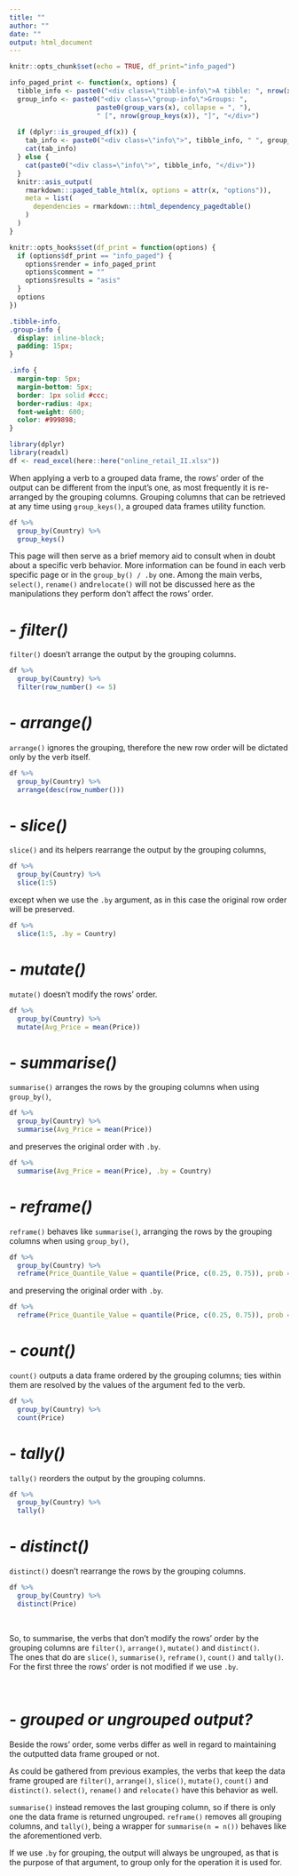 ---
title: ""
author: ""
date: ""
output: html_document
---

```{r setup, include=FALSE}
knitr::opts_chunk$set(echo = TRUE, df_print="info_paged")
```

```{r, echo=FALSE}
info_paged_print <- function(x, options) {
  tibble_info <- paste0("<div class=\"tibble-info\">A tibble: ", nrow(x), " x ", ncol(x), "</div>")
  group_info <- paste0("<div class=\"group-info\">Groups: ", 
                      paste0(group_vars(x), collapse = ", "), 
                      " [", nrow(group_keys(x)), "]", "</div>")
  
  if (dplyr::is_grouped_df(x)) {
    tab_info <- paste0("<div class=\"info\">", tibble_info, " ", group_info, "</div>")
    cat(tab_info)
  } else {
    cat(paste0("<div class=\"info\">", tibble_info, "</div>"))
  }
  knitr::asis_output(
    rmarkdown:::paged_table_html(x, options = attr(x, "options")),
    meta = list(
      dependencies = rmarkdown:::html_dependency_pagedtable()
    )
  )
}

knitr::opts_hooks$set(df_print = function(options) {
  if (options$df_print == "info_paged") {
    options$render = info_paged_print
    options$comment = ""
    options$results = "asis"
  }
  options
})
```

```{css, echo=FALSE}
.tibble-info,
.group-info {
  display: inline-block;
  padding: 15px;
}

.info {
  margin-top: 5px;
  margin-bottom: 5px;
  border: 1px solid #ccc;
  border-radius: 4px;
  font-weight: 600;
  color: #999898;
}
```

```{r, message = FALSE, echo=FALSE}
library(dplyr)
library(readxl)
df <- read_excel(here::here("online_retail_II.xlsx"))
```

When applying a verb to a grouped data frame, the rows' order of the output can be different from the input's one, as most frequently it is re-arranged by the grouping columns. Grouping columns that can be retrieved at any time using `group_keys()`, a grouped data frames utility function.

```{r}
df %>%
  group_by(Country) %>%
  group_keys()
```

This page will then serve as a brief memory aid to consult when in doubt about a specific verb behavior. More information can be found in each verb specific page or in the `group_by() / .by` one. Among the main verbs, `select()`, `rename()` and`relocate()` will not be discussed here as the manipulations they perform don't affect the rows' order.

# - *filter()*

`filter()` doesn't arrange the output by the grouping columns.

```{r}
df %>%
  group_by(Country) %>%
  filter(row_number() <= 5)
```

# - *arrange()*

`arrange()` ignores the grouping, therefore the new row order will be dictated only by the verb itself.

```{r}
df %>%
  group_by(Country) %>%
  arrange(desc(row_number()))
```

# - *slice()*

`slice()` and its helpers rearrange the output by the grouping columns,

```{r}
df %>%
  group_by(Country) %>%
  slice(1:5)
```

except when we use the `.by` argument, as in this case the original row order will be preserved.

```{r}
df %>%
  slice(1:5, .by = Country)
```

# - *mutate()*

`mutate()` doesn't modify the rows' order.

```{r}
df %>%
  group_by(Country) %>%
  mutate(Avg_Price = mean(Price))
```

# - *summarise()*

`summarise()` arranges the rows by the grouping columns when using `group_by()`, 

```{r}
df %>%
  group_by(Country) %>%
  summarise(Avg_Price = mean(Price))
```

and preserves the original order with `.by`.

```{r}
df %>%
  summarise(Avg_Price = mean(Price), .by = Country)
```

# - *reframe()*

`reframe()` behaves like `summarise()`, arranging the rows by the grouping columns when using `group_by()`, 

```{r}
df %>%
  group_by(Country) %>%
  reframe(Price_Quantile_Value = quantile(Price, c(0.25, 0.75)), prob = c(0.25, 0.75))
```

and preserving the original order with `.by`.

```{r}
df %>%
  reframe(Price_Quantile_Value = quantile(Price, c(0.25, 0.75)), prob = c(0.25, 0.75), .by = Country)
```

# - *count()*

`count()` outputs a data frame ordered by the grouping columns; ties within them are resolved by the values of the argument fed to the verb.

```{r}
df %>%
  group_by(Country) %>%
  count(Price)
```

# - *tally()*

`tally()` reorders the output by the grouping columns.

```{r}
df %>%
  group_by(Country) %>%
  tally()
```

# - *distinct()*

`distinct()` doesn't rearrange the rows by the grouping columns.

```{r}
df %>%
  group_by(Country) %>%
  distinct(Price)
```

<br>

So, to summarise, the verbs that don't modify the rows' order by the grouping columns are `filter()`, `arrange()`, `mutate()` and `distinct()`.   
The ones that do are `slice()`, `summarise()`, `reframe()`, `count()` and `tally()`. For the first three the rows' order is not modified if we use `.by`.

<br>

# - *grouped or ungrouped output?*

Beside the rows' order, some verbs differ as well in regard to maintaining the outputted data frame grouped or not.

As could be gathered from previous examples, the verbs that keep the data frame grouped are `filter()`, `arrange()`, `slice()`, `mutate()`, `count()` and `distinct()`. `select()`, `rename()` and `relocate()` have this behavior as well.

`summarise()` instead removes the last grouping column, so if there is only one the data frame is returned ungrouped. `reframe()` removes all grouping columns, and `tally()`, being a wrapper for `summarise(n = n())` behaves like the aforementioned verb.

If we use `.by` for grouping, the output will always be ungrouped, as that is the purpose of that argument, to group only for the operation it is used for.